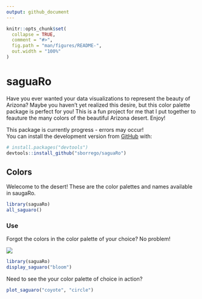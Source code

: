```yaml
---
output: github_document
---
```


<!-- README.md is generated from README.Rmd. Please edit that file -->

```r
knitr::opts_chunk$set(
  collapse = TRUE,
  comment = "#>",
  fig.path = "man/figures/README-",
  out.width = "100%"
)
```

# saguaRo

Have you ever wanted your data visualizations to represent the beauty of Arizona? Maybe you haven't yet realized this desire, but this color palette package is perfect for you! This is a fun project for me that I put together to feauture the many colors of the beautiful Arizona desert. Enjoy! 

<!-- badges: start -->
<!-- badges: end -->

<!-- The goal of saguaRo is to ... -->

<!-- ## Installation -->

<!-- You can install the released version of saguaRo from [CRAN](https://CRAN.R-project.org) with: -->

<!-- ``` r -->
<!-- install.packages("saguaRo") -->
<!-- ``` -->
This package is currently progress - errors may occur!  
You can install the development version from [GitHub](https://github.com/) with:

``` r
# install.packages("devtools")
devtools::install_github("sborrego/saguaRo")
```

## Colors

Welecome to the desert! These are the color palettes and names available in saugaRo.  

```r
library(saguaRo)
all_saguaro()
```

### Use

Forgot the colors in the color palette of your choice? No problem!

<img src="/Users/stacey/Data/GitHub/saguaRo/figures/color_pal/all.pdf">

```r
library(saguaRo)
display_saguaro("bloom")
```



Need to see the your color palette of choice in action?

```r
plot_saguaro("coyote", "circle")
```

<!-- You'll still need to render `README.Rmd` regularly, to keep `README.md` up-to-date. `devtools::build_readme()` is handy for this. You could also use GitHub Actions to re-render `README.Rmd` every time you push. An example workflow can be found here: <https://github.com/r-lib/actions/tree/master/examples>. -->

<!-- You can also embed plots, for example: -->

<!-- ```{r pressure, echo = FALSE} -->
<!-- plot(pressure) -->
<!-- ``` -->

<!-- In that case, don't forget to commit and push the resulting figure files, so they display on GitHub and CRAN. -->
